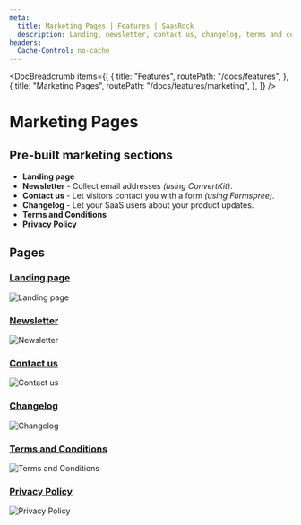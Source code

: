 ```yaml
---
meta:
  title: Marketing Pages | Features | SaasRock
  description: Landing, newsletter, contact us, changelog, terms and conditions and privacy policy pages
headers:
  Cache-Control: no-cache
---
```



<DocBreadcrumb
  items={[
    {
      title: "Features",
      routePath: "/docs/features",
    },
    {
      title: "Marketing Pages",
      routePath: "/docs/features/marketing",
    },
  ]}
/>

# Marketing Pages

## Pre-built marketing sections

- **Landing page**
- **Newsletter** - Collect email addresses _(using ConvertKit)_.
- **Contact us** - Let visitors contact you with a form _(using Formspree)_.
- **Changelog** - Let your SaaS users about your product updates.
- **Terms and Conditions**
- **Privacy Policy**

## Pages

### [Landing page](/)

<img
  class="bg-gray-100 border-gray-500 border-2 border-dashed rounded-lg object-cover h-95"
  src="https://yahooder.sirv.com/saasrock/features/marketing/landing.png"
  alt="Landing page"
/>

### [Newsletter](/newsletter)

<img
  class="bg-gray-100 border-gray-500 border-2 border-dashed rounded-lg object-cover h-95"
  src="https://yahooder.sirv.com/saasrock/features/marketing/newsletter.png"
  alt="Newsletter"
/>

### [Contact us](/contact)

<img
  class="bg-gray-100 border-gray-500 border-2 border-dashed rounded-lg object-cover h-95"
  src="https://yahooder.sirv.com/saasrock/features/marketing/contact.png"
  alt="Contact us"
/>

### [Changelog](/changelog)

<img
  class="bg-gray-100 border-gray-500 border-2 border-dashed rounded-lg object-cover h-95"
  src="https://yahooder.sirv.com/saasrock/features/marketing/changelog.png"
  alt="Changelog"
/>

### [Terms and Conditions](/terms-and-conditions)

<img
  class="bg-gray-100 border-gray-500 border-2 border-dashed rounded-lg object-cover h-95"
  src="https://yahooder.sirv.com/saasrock/features/marketing/terms.png"
  alt="Terms and Conditions"
/>

### [Privacy Policy](/privacy-policy)

<img
  class="bg-gray-100 border-gray-500 border-2 border-dashed rounded-lg object-cover h-95"
  src="https://yahooder.sirv.com/saasrock/features/marketing/privacy.png"
  alt="Privacy Policy"
/>
